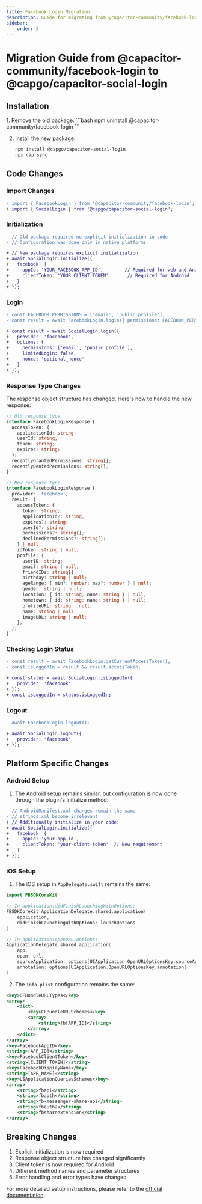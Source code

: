 ```yaml
---
title: Facebook Login Migration
description: Guide for migrating from @capacitor-community/facebook-login to @capgo/capacitor-social-login
sidebar:
    order: 2
---
```


# Migration Guide from @capacitor-community/facebook-login to @capgo/capacitor-social-login

## Installation

<Steps>
1. Remove the old package:
   ```bash
   npm uninstall @capacitor-community/facebook-login
   ```

2. Install the new package:
   ```bash
   npm install @capgo/capacitor-social-login
   npx cap sync
   ```
</Steps>

## Code Changes

### Import Changes
```diff
- import { FacebookLogin } from '@capacitor-community/facebook-login';
+ import { SocialLogin } from '@capgo/capacitor-social-login';
```

### Initialization
```diff
- // Old package required no explicit initialization in code
- // Configuration was done only in native platforms

+ // New package requires explicit initialization
+ await SocialLogin.initialize({
+   facebook: {
+     appId: 'YOUR_FACEBOOK_APP_ID',        // Required for web and Android
+     clientToken: 'YOUR_CLIENT_TOKEN'       // Required for Android
+   }
+ });
```

### Login
```diff
- const FACEBOOK_PERMISSIONS = ['email', 'public_profile'];
- const result = await FacebookLogin.login({ permissions: FACEBOOK_PERMISSIONS });

+ const result = await SocialLogin.login({
+   provider: 'facebook',
+   options: {
+     permissions: ['email', 'public_profile'],
+     limitedLogin: false,
+     nonce: 'optional_nonce'
+   }
+ });
```

### Response Type Changes

The response object structure has changed. Here's how to handle the new response:

```typescript
// Old response type
interface FacebookLoginResponse {
  accessToken: {
    applicationId: string;
    userId: string;
    token: string;
    expires: string;
  };
  recentlyGrantedPermissions: string[];
  recentlyDeniedPermissions: string[];
}

// New response type
interface FacebookLoginResponse {
  provider: 'facebook';
  result: {
    accessToken: {
      token: string;
      applicationId?: string;
      expires?: string;
      userId?: string;
      permissions?: string[];
      declinedPermissions?: string[];
    } | null;
    idToken: string | null;
    profile: {
      userID: string;
      email: string | null;
      friendIDs: string[];
      birthday: string | null;
      ageRange: { min?: number; max?: number } | null;
      gender: string | null;
      location: { id: string; name: string } | null;
      hometown: { id: string; name: string } | null;
      profileURL: string | null;
      name: string | null;
      imageURL: string | null;
    };
  };
}
```

### Checking Login Status
```diff
- const result = await FacebookLogin.getCurrentAccessToken();
- const isLoggedIn = result && result.accessToken;

+ const status = await SocialLogin.isLoggedIn({
+   provider: 'facebook'
+ });
+ const isLoggedIn = status.isLoggedIn;
```

### Logout
```diff
- await FacebookLogin.logout();

+ await SocialLogin.logout({
+   provider: 'facebook'
+ });
```

## Platform Specific Changes

### Android Setup

1. The Android setup remains similar, but configuration is now done through the plugin's initialize method:

```diff
- // AndroidManifest.xml changes remain the same
- // strings.xml become irrelevant
+ // Additionally initialize in your code:
+ await SocialLogin.initialize({
+   facebook: {
+     appId: 'your-app-id',
+     clientToken: 'your-client-token'  // New requirement
+   }
+ });
```

### iOS Setup

1. The iOS setup in `AppDelegate.swift` remains the same:

```swift
import FBSDKCoreKit

// In application:didFinishLaunchingWithOptions:
FBSDKCoreKit.ApplicationDelegate.shared.application(
    application,
    didFinishLaunchingWithOptions: launchOptions
)

// In application:openURL:options:
ApplicationDelegate.shared.application(
    app,
    open: url,
    sourceApplication: options[UIApplication.OpenURLOptionsKey.sourceApplication] as? String,
    annotation: options[UIApplication.OpenURLOptionsKey.annotation]
)
```

2. The `Info.plist` configuration remains the same:
```xml
<key>CFBundleURLTypes</key>
<array>
    <dict>
        <key>CFBundleURLSchemes</key>
        <array>
            <string>fb[APP_ID]</string>
        </array>
    </dict>
</array>
<key>FacebookAppID</key>
<string>[APP_ID]</string>
<key>FacebookClientToken</key>
<string>[CLIENT_TOKEN]</string>
<key>FacebookDisplayName</key>
<string>[APP_NAME]</string>
<key>LSApplicationQueriesSchemes</key>
<array>
    <string>fbapi</string>
    <string>fbauth</string>
    <string>fb-messenger-share-api</string>
    <string>fbauth2</string>
    <string>fbshareextension</string>
</array>
```

## Breaking Changes

1. Explicit initialization is now required
2. Response object structure has changed significantly
3. Client token is now required for Android
4. Different method names and parameter structures
5. Error handling and error types have changed

For more detailed setup instructions, please refer to the [official documentation](/docs/plugins/social-login/facebook). 